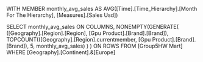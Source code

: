 WITH
MEMBER monthly_avg_sales AS
AVG([Time].[Time_Hierarchy].[Month For The Hierarchy],
[Measures].[Sales Usd])

SELECT
monthly_avg_sales ON COLUMNS,
NONEMPTY(GENERATE(
([Geography].[Region].[Region],
[Gpu Product].[Brand].[Brand]),
TOPCOUNT(([Geography].[Region].currentmember,
[Gpu Product].[Brand].[Brand]), 5,
monthly_avg_sales) ) ) ON ROWS
FROM [Group5HW Mart]
WHERE [Geography].[Continent].&[Europe]